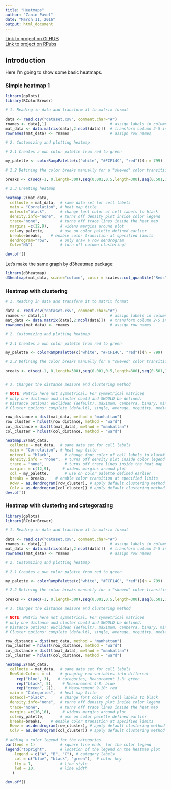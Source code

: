 ```yaml
---
title: "Heatmaps"
author: "Zanin Pavel"
date: "March 11, 2016"
output: html_document
---
```

[Link to project on GitHUB](https://github.com/Filareth2015/Solutions-collection/tree/master/Heatmaps)     
[Link to project on RPubs](http://rpubs.com/Zanin_Pavel/160113) 


## Introduction

Here I'm going to show some basic heatmaps.

### Simple heatmap 1

```r

library(gplots)
library(RColorBrewer)

# 1. Reading in data and transform it to matrix format

data <- read.csv("dataset.csv", comment.char="#")
rnames <- data[,1]                            # assign labels in column 1 to "rnames"
mat_data <- data.matrix(data[,2:ncol(data)])  # transform column 2-5 into a matrix
rownames(mat_data) <- rnames                  # assign row names 

# 2. Customizing and plotting heatmap

# 2.1 Creates a own color palette from red to green    

my_palette <- colorRampPalette(c("white", "#FCF14C", "red"))(n = 799)   

# 2.2 Defining the color breaks manually for a "skewed" color transition

breaks <- c(seq(-1, 0,length=300),seq(0.001,0.5,length=300),seq(0.501,1,length=200))

# 2.3 Creating heatmap

heatmap.2(mat_data, 
  cellnote = mat_data,  # same data set for cell labels
  main = "Correlation", # heat map title
  notecol="black",      # change font color of cell labels to black
  density.info="none",  # turns off density plot inside color legend
  trace="none",         # turns off trace lines inside the heat map
  margins =c(12,9),     # widens margins around plot
  col=my_palette,       # use on color palette defined earlier 
  breaks=breaks,    # enable color transition at specified limits
  dendrogram="row",     # only draw a row dendrogram
  Colv="NA")            # turn off column clustering)

dev.off()
```

    
Let's make the same graph by d3heatmap package:

```r
library(d3heatmap)
d3heatmap(mat_data, scale="column", color = scales::col_quantile("Reds", NULL, 5))
```

### Heatmap with clustering
```r
# 1. Reading in data and transform it to matrix format

data <- read.csv("dataset.csv", comment.char="#")
rnames <- data[,1]                            # assign labels in column 1 to "rnames"
mat_data <- data.matrix(data[,2:ncol(data)])  # transform column 2-5 into a matrix
rownames(mat_data) <- rnames                  # assign row names 

# 2. Customizing and plotting heatmap

# 2.1 Creates a own color palette from red to green    

my_palette <- colorRampPalette(c("white", "#FCF14C", "red"))(n = 799)   

# 2.2 Defining the color breaks manually for a "skewed" color transition

breaks <- c(seq(-1, 0,length=300),seq(0.001,0.5,length=300),seq(0.501,1,length=200))


# 3. Changes the distance measure and clustering method

# NOTE: Matrix here not symmetrical. For symmetrical matrices
# only one distance and cluster could and SHOULD be defined.
# Distance options: euclidean (default), maximum, canberra, binary, minkowski, manhattan
# Cluster options: complete (default), single, average, mcquitty, median, centroid, ward

row_distance = dist(mat_data, method = "manhattan")
row_cluster = hclust(row_distance, method = "ward")
col_distance = dist(t(mat_data), method = "manhattan")
col_cluster = hclust(col_distance, method = "ward")

heatmap.2(mat_data, 
  cellnote = mat_data,  # same data set for cell labels
  main = "Correlation", # heat map title
  notecol = "black",      # change font color of cell labels to black#
  density.info = "none",  # turns off density plot inside color legend
  trace = "none",         # turns off trace lines inside the heat map
  margins = c(12,9),     # widens margins around plot
  col = my_palette,       # use on color palette defined earlier 
  breaks = breaks,    # enable color transition at specified limits
  Rowv = as.dendrogram(row_cluster), # apply default clustering method
  Colv = as.dendrogram(col_cluster)) # apply default clustering method
dev.off()
```

### Heatmap with clustering and categorazing
```r

library(gplots)
library(RColorBrewer)

# 1. Reading in data and transform it to matrix format

data <- read.csv("dataset.csv", comment.char="#")
rnames <- data[,1]                            # assign labels in column 1 to "rnames"
mat_data <- data.matrix(data[,2:ncol(data)])  # transform column 2-5 into a matrix
rownames(mat_data) <- rnames                  # assign row names 

# 2. Customizing and plotting heatmap

# 2.1 Creates a own color palette from red to green    

my_palette <- colorRampPalette(c("white", "#FCF14C", "red"))(n = 799)   

# 2.2 Defining the color breaks manually for a "skewed" color transition

breaks <- c(seq(-1, 0,length=300),seq(0.001,0.5,length=300),seq(0.501,1,length=200))

# 3. Changes the distance measure and clustering method

# NOTE: Matrix here not symmetrical. For symmetrical matrices
# only one distance and cluster could and SHOULD be defined.
# Distance options: euclidean (default), maximum, canberra, binary, minkowski, manhattan
# Cluster options: complete (default), single, average, mcquitty, median, centroid, ward

row_distance = dist(mat_data, method = "manhattan")
row_cluster = hclust(row_distance, method = "ward")
col_distance = dist(t(mat_data), method = "manhattan")
col_cluster = hclust(col_distance, method = "ward")

heatmap.2(mat_data, 
  cellnote = mat_data,  # same data set for cell labels
  RowSideColors = c(    # grouping row-variables into different
     rep("blue", 3),   # categories, Measurement 1-3: green
     rep("black", 5),    # Measurement 4-8: blue
     rep("green", 2)),    # Measurement 9-10: red
  main = "Categories",  # heat map title
  notecol="black",      # change font color of cell labels to black
  density.info="none",  # turns off density plot inside color legend
  trace="none",         # turns off trace lines inside the heat map
  margins =c(16,16),     # widens margins around plot
  col=my_palette,       # use on color palette defined earlier 
  breaks=breaks,    # enable color transition at specified limits
  Rowv = as.dendrogram(row_cluster), # apply default clustering method
  Colv = as.dendrogram(col_cluster)) # apply default clustering method

# adding a color legend for the categories
par(lend = 1)           # square line ends  for the color legend
legend("topright",      # location of the legend on the heatmap plot
    legend = c("A", "B", "C"), # category labels
    col = c("blue", "black", "green"),  # color key
    lty = 1,            # line style
    lwd = 10,           # line width
   )          

dev.off()
```


